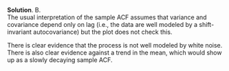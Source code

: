 
\color{blue}

**Solution**. B.\
The usual interpretation of the sample ACF assumes that variance and covariance depend only on lag (i.e., the data are well modeled by a shift-invariant autocovariance) but the plot does not check this.

There is clear evidence that the process is not well modeled by white noise. There is also clear evidence against a trend in the mean, which would show up as a slowly decaying sample ACF.

\color{black}

